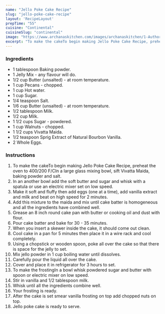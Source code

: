---
name: "Jello Poke Cake Recipe"
slug: "jello-poke-cake-recipe"
layout: 'RecipeLayout'
prepTime: "55"
cuisine: "Continental"
cuisineSlug: "continental"
image: "https://www.archanaskitchen.com/images/archanaskitchen/1-Author/usashis-gmail.com/Jello_Poke_Cake.jpg"
excerpt: "To make the cakeTo begin making Jello Poke Cake Recipe, preheat the oven to 400200 FCIn a large glass mixing bowl, sift Vivatta Maida, baking powder and salt"
---

### Ingredients

- 1 tablespoon Baking powder.
- 1 Jelly Mix - any flavour will do.
- 1/2 cup Butter (unsalted) - at room temperature.
- 1 cup Pecans - chopped.
- 1 cup Hot water.
- 1 cup Sugar.
- 1/4 teaspoon Salt.
- 1/6 cup Butter (unsalted) - at room temperature.
- 1/2 tablespoon Milk.
- 1/2 cup Milk.
- 1 1/2 cups Sugar - powdered.
- 1 cup Walnuts - chopped.
- 1 1/2 cups Vivatta Maida.
- 1/2 teaspoon Sprig Extract of Natural Bourbon Vanilla.
- 2 Whole Eggs.

### Instructions

1. To make the cakeTo begin making Jello Poke Cake Recipe, preheat the oven to 400/200 F/CIn a large glass mixing bowl, sift Vivatta Maida, baking powder and salt.
1. In an another bowl add the soft butter and sugar and whisk with a spatula or use an electric mixer set on low speed.
1. Make it soft and fluffy then add eggs (one at a time), add vanilla extract and milk and beat on high speed for 2 minutes.
1. Add this mixture to the maida and mix until cake batter is homogeneous and all the ingredients have combined well.
1. Grease an 8 inch round cake pan with butter or cooking oil and dust with flour.
1. Pour cake batter and bake for 30 - 35 minutes.
1. When you insert a skewer inside the cake, it should come out clean.
1. Cool cake in a pan for 5 minutes then place it in a wire rack and cool completely.
1. Using a chopstick or wooden spoon, poke all over the cake so that there is space for the jelly to set.
1. Mix jello powder in 1 cup boiling water until dissolves.
1. Carefully pour the liquid all over the cake.
1. Cover and place it in refrigerator for 3 hours to set.
1. To make the frostingIn a bowl whisk powdered sugar and butter with spoon or electric mixer on low speed.
1. Stir in vanilla and 1/2 tablespoon milk.
1. Whisk until all the ingredients combine well.
1. Your frosting is ready.
1. After the cake is set smear vanilla frosting on top add chopped nuts on top.
1. Jello poke cake is ready to serve.
